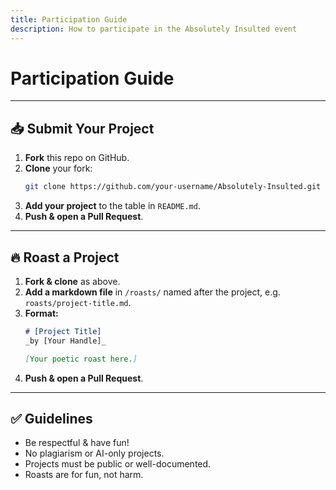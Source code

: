 ```yaml
---
title: Participation Guide
description: How to participate in the Absolutely Insulted event
---
```


# Participation Guide


---

## <span id="submit">📥 Submit Your Project</span>

1. **Fork** this repo on GitHub.
2. **Clone** your fork:
   ```bash
   git clone https://github.com/your-username/Absolutely-Insulted.git
   ```
3. **Add your project** to the table in `README.md`.
4. **Push & open a Pull Request**.



---

## <span id="roast">🔥 Roast a Project</span>

1. **Fork & clone** as above.
2. **Add a markdown file** in `/roasts/` named after the project, e.g. `roasts/project-title.md`.
3. **Format:**
   ```markdown
   # [Project Title]
   _by [Your Handle]_

   [Your poetic roast here.]
   ```
4. **Push & open a Pull Request**.

---

## <span id="guidelines">✅ Guidelines</span>

- Be respectful & have fun!
- No plagiarism or AI-only projects.
- Projects must be public or well-documented.
- Roasts are for fun, not harm.

<Cards>
  <Card title="To Github Repo" href="https://github.com/Openverse-iiitk/Absolutely-Insulted" />
  <Card title="See Roasts" href="https://github.com/Openverse-iiitk/Absolutely-Insulted/tree/main/roasts" />
</Cards>
